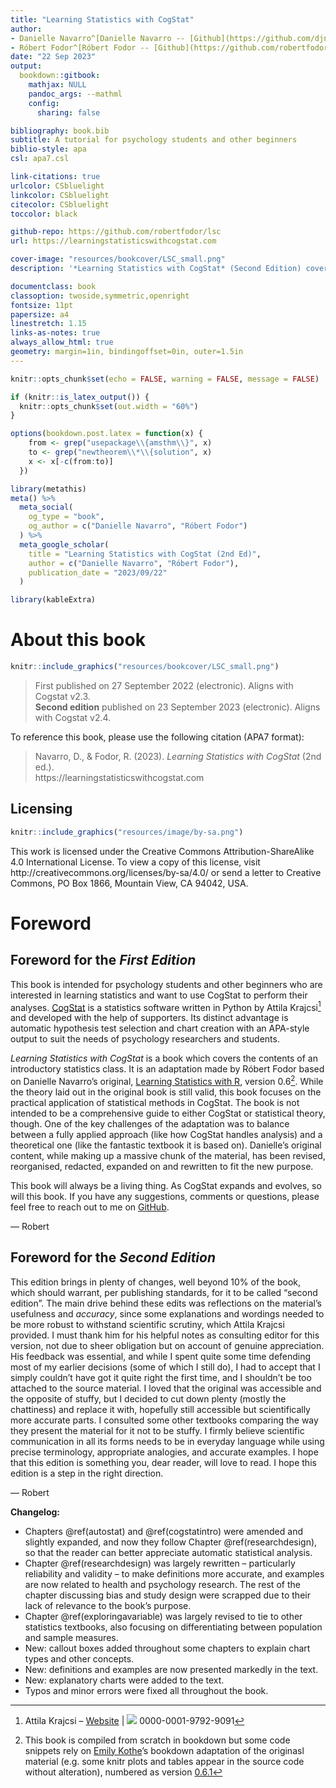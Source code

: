 ```yaml
--- 
title: "Learning Statistics with CogStat"
author:
- Danielle Navarro^[Danielle Navarro -- [Github](https://github.com/djnavarro/) | [![](resources/image/orcid_16x16.png)](https://orcid.org/0000-0001-7648-6578) 0000-0001-7648-6578]
- Róbert Fodor^[Róbert Fodor -- [Github](https://github.com/robertfodor/) | [![](resources/image/orcid_16x16.png)](https://orcid.org/0000-0001-8470-335X) 0000-0001-8470-335X]
date: "22 Sep 2023"
output:
  bookdown::gitbook:
    mathjax: NULL
    pandoc_args: --mathml
    config:
      sharing: false

bibliography: book.bib
subtitle: A tutorial for psychology students and other beginners
biblio-style: apa
csl: apa7.csl

link-citations: true
urlcolor: CSbluelight
linkcolor: CSbluelight
citecolor: CSbluelight
toccolor: black

github-repo: https://github.com/robertfodor/lsc
url: https://learningstatisticswithcogstat.com

cover-image: "resources/bookcover/LSC_small.png"
description: '*Learning Statistics with CogStat* (Second Edition) covers the contents of an introductory statistics class, as typically taught to undergraduate psychology students based on Danielle Navarro''s original *Learning Statistics with R* with a focus on automatic statistical analysis performed in CogStat.'

documentclass: book
classoption: twoside,symmetric,openright
fontsize: 11pt
papersize: a4
linestretch: 1.15
links-as-notes: true
always_allow_html: true
geometry: margin=1in, bindingoffset=0in, outer=1.5in
---
```


```r
knitr::opts_chunk$set(echo = FALSE, warning = FALSE, message = FALSE)

if (knitr::is_latex_output()) {
  knitr::opts_chunk$set(out.width = "60%")
}

options(bookdown.post.latex = function(x) {
    from <- grep("usepackage\\{amsthm\\}", x)
    to <- grep("newtheorem\\*\\{solution", x)
    x <- x[-c(from:to)]
  })

library(metathis)
meta() %>%
  meta_social(
    og_type = "book",
    og_author = c("Danielle Navarro", "Róbert Fodor")
  ) %>%
  meta_google_scholar(
    title = "Learning Statistics with CogStat (2nd Ed)",
    author = c("Danielle Navarro", "Róbert Fodor"),
    publication_date = "2023/09/22"
  )

library(kableExtra)
```


# About this book{.unnumbered}

```r
knitr::include_graphics("resources/bookcover/LSC_small.png")
```

> First published on 27 September 2022 (electronic). Aligns with Cogstat v2.3. \
> **Second edition** published on 23 September 2023 (electronic). Aligns with Cogstat v2.4.

To reference this book, please use the following citation (APA7 format):

> Navarro, D., & Fodor, R. (2023). *Learning Statistics with CogStat* (2nd ed.). \
>        https://learningstatisticswithcogstat.com

## Licensing{.unlisted .unnumbered}

```r
knitr::include_graphics("resources/image/by-sa.png")
```

This work is licensed under the Creative Commons Attribution-ShareAlike 4.0 International License. To view a copy of this license, visit http://creativecommons.org/licenses/by-sa/4.0/ or send a letter to Creative Commons, PO Box 1866, Mountain View, CA 94042, USA.


# Foreword{.unnumbered}

## Foreword for the *First Edition* {.unnumbered .unlisted}

This book is intended for psychology students and other beginners who are interested in learning statistics and want to use CogStat to perform their analyses. [CogStat](https://www.cogstat.org) is a statistics software written in Python by Attila Krajcsi^[Attila Krajcsi -- [Website](http://www.attilakrajcsi.hu) | [![](resources/image/orcid_16x16.png)](https://orcid.org/0000-0001-9792-9091) 0000-0001-9792-9091] and developed with the help of supporters. Its distinct advantage is automatic hypothesis test selection and chart creation with an APA-style output to suit the needs of psychology researchers and students.

*Learning Statistics with CogStat* is a book which covers the contents of an introductory statistics class. It is an adaptation made by Róbert Fodor based on Danielle Navarro's original, [Learning Statistics with R](https://learningstatisticswithr.com), version 0.6^[This book is compiled from scratch in bookdown but some code snippets rely on [Emily Kothe](https://twitter.com/emilyandthelime)'s bookdown adaptation of the originasl material (e.g. some knitr plots and tables appear in the source code without alteration), numbered as version [0.6.1](https://learningstatisticswithr.com/book/)]. While the theory laid out in the original book is still valid, this book focuses on the practical application of statistical methods in CogStat. The book is not intended to be a comprehensive guide to either CogStat or statistical theory, though. One of the key challenges of the adaptation was to balance between a fully applied approach (like how CogStat handles analysis) and a theoretical one (like the fantastic textbook it is based on). Danielle's original content, while making up a massive chunk of the material, has been revised, reorganised, redacted, expanded on and rewritten to fit the new purpose.

This book will always be a living thing. As CogStat expands and evolves, so will this book. If you have any suggestions, comments or questions, please feel free to reach out to me on [GitHub](https://github.com/robertfodor/lsc/issues).

\nopagebreak[4]

--- Robert

## Foreword for the *Second Edition* {.unnumbered .unlisted}

This edition brings in plenty of changes, well beyond 10% of the book, which should warrant, per publishing standards, for it to be called "second edition". The main drive behind these edits was reflections on the material's usefulness and *accuracy*, since some explanations and wordings needed to be more robust to withstand scientific scrutiny, which Attila Krajcsi provided. I must thank him for his helpful notes as consulting editor for this version, not due to sheer obligation but on account of genuine appreciation. His feedback was essential, and while I spent quite some time defending most of my earlier decisions (some of which I still do), I had to accept that I simply couldn't have got it quite right the first time, and I shouldn't be too attached to the source material. I loved that the original was accessible and the opposite of stuffy, but I decided to cut down plenty (mostly the chattiness) and replace it with, hopefully still accessible but scientifically more accurate parts. I consulted some other textbooks comparing the way they present the material for it not to be stuffy. I firmly believe scientific communication in all its forms needs to be in everyday language while using precise terminology, appropriate analogies, and accurate examples. I hope that this edition is something you, dear reader, will love to read. I hope this edition is a step in the right direction.

\nopagebreak[4]

--- Robert

**Changelog:**

- Chapters \@ref(autostat) and \@ref(cogstatintro) were amended and slightly expanded, and now they follow Chapter \@ref(researchdesign), so that the reader can better appreciate automatic statistical analysis.
- Chapter \@ref(researchdesign) was largely rewritten -- particularly reliability and validity -- to make definitions more accurate, and examples are now related to health and psychology research. The rest of the chapter discussing bias and study design were scrapped due to their lack of relevance to the book's purpose.
- Chapter \@ref(exploringavariable) was largely revised to tie to other statistics textbooks, also focusing on differentiating between population and sample measures.
- New: callout boxes added throughout some chapters to explain chart types and other concepts.
- New: definitions and examples are now presented markedly in the text.
- New: explanatory charts were added to the text.
- Typos and minor errors were fixed all throughout the book.

\newpage